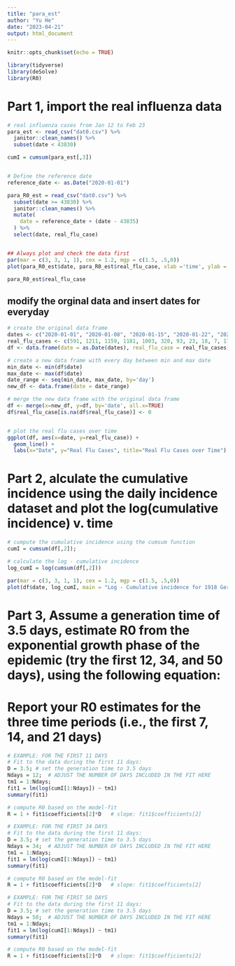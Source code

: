 ```yaml
---
title: "para_est"
author: "Yu He"
date: "2023-04-21"
output: html_document
---
```


```r
knitr::opts_chunk$set(echo = TRUE)
```

```r
library(tidyverse)
library(deSolve)
library(R0)
```


# Part 1, import the real influenza data
```r
# real influenza cases from Jan 12 to Feb 23
para_est <- read_csv("dat0.csv") %>% 
  janitor::clean_names() %>% 
  subset(date < 43830) 

cumI = cumsum(para_est[,3])


# Define the reference date
reference_date <- as.Date("2020-01-01")

para_R0_est = read_csv("dat0.csv") %>% 
  subset(date >= 43830) %>%
  janitor::clean_names() %>% 
  mutate(
    date = reference_date + (date - 43835)
  ) %>% 
  select(date, real_flu_case)


## Always plot and check the data first
par(mar = c(3, 3, 1, 1), cex = 1.2, mgp = c(1.5, .5,0))
plot(para_R0_est$date, para_R0_est$real_flu_case, xlab ='time', ylab = 'Cases', pch = 20)

para_R0_est$real_flu_case
```

## modify the orginal data and insert dates for everyday
```r
# create the original data frame
dates <- c("2020-01-01", "2020-01-08", "2020-01-15", "2020-01-22", "2020-01-29", "2020-02-05", "2020-02-12", "2020-02-19", "2020-02-26", "2020-03-04", "2020-03-11", "2020-03-18")
real_flu_cases <- c(591, 1211, 1159, 1181, 1003, 320, 93, 23, 18, 7, 17, 25)
df <- data.frame(date = as.Date(dates), real_flu_case = real_flu_cases)

# create a new data frame with every day between min and max date
min_date <- min(df$date)
max_date <- max(df$date)
date_range <- seq(min_date, max_date, by='day')
new_df <- data.frame(date = date_range)

# merge the new data frame with the original data frame
df <- merge(x=new_df, y=df, by='date', all.x=TRUE)
df$real_flu_case[is.na(df$real_flu_case)] <- 0


# plot the real flu cases over time
ggplot(df, aes(x=date, y=real_flu_case)) +
  geom_line() +
  labs(x="Date", y="Real Flu Cases", title="Real Flu Cases over Time")
```


# Part 2, alculate the cumulative incidence using the daily incidence dataset and plot the log(cumulative incidence) v. time
```r
# cumpute the cumulative incidence using the cumsum function
cumI = cumsum(df[,2]);

# calculate the log - cumulative incidence
log_cumI = log(cumsum(df[,2]))

par(mar = c(3, 3, 1, 1), cex = 1.2, mgp = c(1.5, .5,0))
plot(df$date, log_cumI, main = "Log - Cumulative incidence for 1918 Germany flu", xlab ='Date', ylab = 'log - cumulative incidence', pch = 20)


```


# Part 3, Assume a generation time of 3.5 days, estimate R0 from the exponential growth phase of the epidemic (try the first 12, 34, and 50 days), using the following equation:
# Report your R0 estimates for the three time periods (i.e., the first 7, 14, and 21 days)
```r
# EXAMPLE: FOR THE FIRST 11 DAYS
# Fit to the data during the first 11 days:
D = 3.5; # set the generation time to 3.5 days
Ndays = 12;  # ADJUST THE NUMBER OF DAYS INCLUDED IN THE FIT HERE
tm1 = 1:Ndays;
fit1 = lm(log(cumI[1:Ndays]) ~ tm1)
summary(fit1)

# compute R0 based on the model-fit
R = 1 + fit1$coefficients[2]*D   # slope: fit1$coefficients[2]
```


```r
# EXAMPLE: FOR THE FIRST 34 DAYS
# Fit to the data during the first 11 days:
D = 3.5; # set the generation time to 3.5 days
Ndays = 34;  # ADJUST THE NUMBER OF DAYS INCLUDED IN THE FIT HERE
tm1 = 1:Ndays;
fit1 = lm(log(cumI[1:Ndays]) ~ tm1)
summary(fit1)

# compute R0 based on the model-fit
R = 1 + fit1$coefficients[2]*D   # slope: fit1$coefficients[2]
```


```r
# EXAMPLE: FOR THE FIRST 50 DAYS
# Fit to the data during the first 11 days:
D = 3.5; # set the generation time to 3.5 days
Ndays = 50;  # ADJUST THE NUMBER OF DAYS INCLUDED IN THE FIT HERE
tm1 = 1:Ndays;
fit1 = lm(log(cumI[1:Ndays]) ~ tm1)
summary(fit1)

# compute R0 based on the model-fit
R = 1 + fit1$coefficients[2]*D   # slope: fit1$coefficients[2]
```














